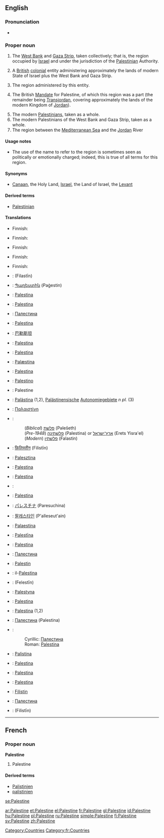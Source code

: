 {{wikipedia}}
==English==

===Pronunciation===
* {{a|US}} {{SAMPA|/p{lIstaIn/}}

===Proper noun===
{{en-proper noun}}

# The [[West Bank]] and [[Gaza Strip]], taken collectively; that is, the region occupied by [[Israel]] and under the jurisdiction of the [[Palestinian]] Authority.
# {{historical|technical}} A [[British]] [[colonial]] entity administering approximately the lands of modern State of Israel plus the West Bank and Gaza Strip.
# The region administered by this entity.
# {{historical|technical|rare}} The British [[mandate|Mandate]] for Palestine, of which this region was a part (the remainder being [[Transjordan]], covering approximately the lands of the modern Kingdom of [[Jordan]]).
# The modern [[Palestinian]]s, taken as a whole.
# The modern Palestinians of the West Bank and Gaza Strip, taken as a whole.
# The region between the [[Mediterranean Sea]] and the [[Jordan]] River

====Usage notes====
* {{sense|the region}} The use of the name {{term||Palestine}} to refer to the region  is sometimes seen as politically or emotionally charged; indeed, this is true of all terms for this region.

====Synonyms====
* {{sense|the region}} [[Canaan]], the Holy Land, [[Israel]], the Land of Israel, the [[Levant]]

====Derived terms====
* [[Palestinian]]

====Translations====
{{trans-top|West Bank and Gaza Strip}}
* Finnish: {{t|fi|Palestiina}}
{{trans-mid}}
{{trans-bottom}}

{{trans-top|historical: former British entity}}
* Finnish: {{t|fi|Palestiina}}
{{trans-mid}}
{{trans-bottom}}

{{trans-top|region administered by the above}}
* Finnish: {{t|fi|Palestiina}}
{{trans-mid}}
{{trans-bottom}}

{{trans-top|historical: former British Mandate}}
* Finnish: {{t|fi|Palestiina}}
{{trans-mid}}
{{trans-bottom}}

{{trans-top|region between Mediterranean and Jordan}}
* Finnish: {{t|fi|Palestiina}}
{{trans-mid}}
{{trans-bottom}}

{{checktrans-top}}
* {{ttbc|Arabic}}: {{Arab|[[فلسطين]]}} (Filastīn)
* {{ttbc|Armenian}}: [[Պաղեստին]] (Paġestin)
* {{ttbc|Bosnian}}: [[Palestina]] {{f}}
* {{ttbc|Breton}}: [[Palestina]]
* {{ttbc|Bulgarian}}: [[Палестина]] {{f}}
* {{ttbc|Catalan}}: [[Palestina]]
* {{ttbc|Chinese}}: [[巴勒斯坦]]
* {{ttbc|Croatian}}: [[Palestina]] {{f}}
* {{ttbc|Czech}}: [[Palestina]] {{f}}
* {{ttbc|Danish}}: [[Palæstina]]
* {{ttbc|Dutch}}: [[Palestina]]
* {{ttbc|Esperanto}}: [[Palestino]]
* {{ttbc|French}}: Palestine {{f}}
* {{ttbc|German}}: [[Palästina]] {{n}} (1,2), [[Palästinensisch]]e [[Autonomiegebiet]]e ''n pl.'' (3)
* {{ttbc|Greek}}: [[Παλαιστίνη]] {{f}}
* {{ttbc|Hebrew}}:
*: (''Biblical'') [[פלשת|פלשׁת]] (Pəlešeth)
*: (''Pre-1948'') [[פלשתינה]] (Palestina) or [[ארץ־ישראל]] (Erets Yisra'el)
*: (''Modern'') [[פלשתין]] (Falastin)
* {{ttbc|Hindi}}: [[फ़िलिस्तीन]] (Filistīn)
* {{ttbc|Hungarian}}: [[Palesztina]]
* {{ttbc|Indonesian}}: [[Palestina]]
* {{ttbc|Interlingua}}: [[Palestina]]
* {{ttbc|Irish}}: {{t|ga|Palaistín|f|alt=an Phalaistín}}
* {{ttbc|Italian}}: [[Palestina]]
{{checktrans-mid}}
* {{ttbc|Japanese}}: [[パレスチナ]] (Paresuchina)
* {{ttbc|Korean}}: [[팔레스타인]] (P'alleseut'ain)
* {{ttbc|Latin}}: [[Palaestina]]
* {{ttbc|Latvian}}: [[Palestīna]]
* {{ttbc|Lithuanian}}: [[Palestina]]
* {{ttbc|Macedonian}}: [[Палестина]] {{f}}
* {{ttbc|Malay}}: [[Palestin]]
* {{ttbc|Maltese}}: il-[[Palestina]]
* {{ttbc|Persian}}: {{fa-Arab|[[فلسطین]]}} (Felestīn)
* {{ttbc|Polish}}: [[Palestyna]]
* {{ttbc|Portuguese}}: [[Palestina]] {{f}}
* {{ttbc|Romanian}}: [[Palestina]] {{f}} (1,2)
* {{ttbc|Russian}}: [[Палестина]] (Palestina) {{f}}
* {{ttbc|Serbian}}:
*: Cyrillic: [[Палестина]] {{f}}
*: Roman: [[Palestina]] {{f}}
* {{ttbc|Sicilian}}: [[Palistina]] {{f}}
* {{ttbc|Slovene}}: [[Palestina]] {{f}}
* {{ttbc|Spanish}}: [[Palestina]]
* {{ttbc|Swedish}}: [[Palestina]]
* {{ttbc|Turkish}}: [[Filistin]]
* {{ttbc|Ukrainian}}: [[Палестина]] {{f}}
* {{ttbc|Urdu}}: {{ur-Arab|[[فلسطین]]}} (Filistīn) {{f}}
{{checktrans-bottom}}

[[Category:Countries]]

----

==French==

===Proper noun===
'''Palestine''' {{f}}

# Palestine

====Derived terms====
* [[Palistinien]]
* [[palistinien]]

[[Category:fr:Countries]]

[[se:Palestine]]

[[ar:Palestine]]
[[et:Palestine]]
[[el:Palestine]]
[[fr:Palestine]]
[[gl:Palestine]]
[[id:Palestine]]
[[hu:Palestine]]
[[pl:Palestine]]
[[ru:Palestine]]
[[simple:Palestine]]
[[fi:Palestine]]
[[sv:Palestine]]
[[zh:Palestine]]